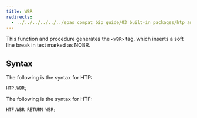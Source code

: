 ```yaml
---
title: WBR
redirects:
  - ../../../../../../epas_compat_bip_guide/03_built-in_packages/htp_and_htf/wbr #generated for docs/epas/reorg-role-use-case-mode
---
```


This function and procedure generates the `<WBR>` tag, which inserts a soft line break in text marked as NOBR.

## Syntax

The following is the syntax for HTP:

```
HTP.WBR;
```

The following is the syntax for HTF:

```
HTF.WBR RETURN WBR;
```
